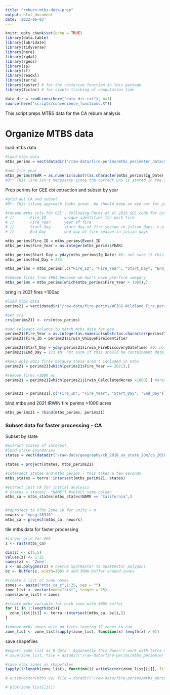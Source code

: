```yaml
---
title: "reburn-mtbs-data-prep"
output: html_document
date: '2022-06-03'
---
```


```r
knitr::opts_chunk$set(echo = TRUE)
library(data.table)
library(lubridate)
library(tidyverse)
library(here)
library(rgdal)
library(rgeos)
library(sp)
library(sf)
library(readxl)
library(terra)
library(raster) # for the rasterize function in this package
library(tictoc) # for simple tracking of computation time

data_dir = readLines(here("data_dir.txt"), n=1)
source(here("scripts/convenience_functions.R"))

```

This script preps MTBS data for the CA reburn analysis

# Organize MTBS data

load mtbs data

```r
#load mtbs data
mtbs_perims = vect(datadir("/raw-data/fire-perims/mtbs_perimeter_data/mtbs_perims_DD.shp")) #Mercator (EPSG: 4269)

#add fire year
mtbs_perims$YEAR = as.numeric(substr(as.character(mtbs_perims$Ig_Date), 1,4)) 
#DY: This line isn't necessary since the correct CRS is stored in the shapefile: crs(mtbs_perims) = 'epsg:4269'
```


Prep perims for GEE cbi extraction and subset by year
```r
#grid out CA and subset
#DY: This tiling approach looks great. We should keep an eye out for possible cases where edge effects might be an issue, and if they exist, add a buffer to the grid.

#rename mtbs cols for GEE - following Parks et al 2019 GEE code for calculating CBI
# //       Fire_ID        unique identifier for each fire
# //       Fire_Year      year of fire
# //       Start_Day      start day of fire season in julian days, e.g. June 15 = 166
# //       End_Day        end day of fire season in julian days

mtbs_perims$Fire_ID = mtbs_perims$Event_ID
mtbs_perims$Fire_Year = as.integer(mtbs_perims$YEAR)

mtbs_perims$Start_Day = yday(mtbs_perims$Ig_Date) #Q: not sure if this should be actual start date or average for CA?
mtbs_perims$End_Day = 273

mtbs_perims = mtbs_perims[,c("Fire_ID", "Fire_Year", "Start_Day", "End_Day")]

#remove fires from 1984 because we don't have pre-fire imagery
mtbs_perims = mtbs_perims[which(mtbs_perims$Fire_Year > 1985),]
```


bring in 2021 fires >100ac
```r
#load mtbs data
perims21 = vect(datadir("/raw-data/fire-perims/WFIGS-Wildland_Fire_perims_full_history_7_18_22.gdb")) # (EPSG: 4326)

#set crs
crs(perims21) <- crs(mtbs_perims)

#add relevant columns to match mtbs data for gee
perims21$Fire_Year = as.integer(as.numeric(substr(as.character(perims21$irwin_FireDiscoveryDateTime), 1,4))) 
perims21$Fire_ID = perims21$irwin_UniqueFireIdentifier

perims21$Start_Day = yday(perims21$irwin_FireDiscoveryDateTime) #Q: not sure if this should be actual start date or average?
perims21$End_Day = 273 #Q: not sure if this should be containment date (not available in mtbs) or average?

#keep only 2021 fires because these aren't included in mtbs
perims21 = perims21[which(perims21$Fire_Year == 2021),]

#remove fires <1000 ac
perims21 = perims21[which(perims21$irwin_CalculatedAcres >1000),] #area reported in in acres


perims21 = perims21[,c("Fire_ID", "Fire_Year", "Start_Day", "End_Day")]
```

bind mtbs and 2021 IRWIN fire perims >1000 acres
```r
mtbs_perims21 = rbind(mtbs_perims, perims21)
```



### Subset data for faster processing - CA

Subset by state
```r

#extract states of interest
#load state boundaries
states = vect(datadir("/raw-data/geography/cb_2018_us_state_20m/cb_2018_us_state_20m.shp")) 

states = project(states, mtbs_perims21)

#intersect states and mtbs perims - this takes a few seconds
mtbs_states = terra::intersect(mtbs_perims21, states)

#extract just CA for initial analysis
# states = states[, "NAME"] #select name column
mtbs_ca = mtbs_states[mtbs_states$NAME == "California",]


#reproject to UTMs Zone 10 for units = m
newcrs = "epsg:26910"
mtbs_ca = project(mtbs_ca, newcrs)

```



tile mtbs data for faster processing
```r
#larger grid for GEE
z <- rast(mtbs_ca)

dim(z) <- c(5,5)
values(z) <- 1:25
names(z) <- 'Zone'
z <- as.polygons(z) # coerce SpatRaster to SpatVector polygons
bz <- buffer(z, width=300) # add 300m buffer around zones

#create a list of zone names
zones <- paste("mtbs_ca_z",1:25, sep = "")
zone_list <- vector(mode="list", length = 25)
names(zone_list) = zones

#create mtbs variable for each zone with 300m buffer
for (i in 1:length(bz)){
  zone_list[[i]] <- terra::intersect(mtbs_ca, bz[i,])
}

#remove mtbs zones with no fires leaving 17 zones to run
zone_list <- zone_list[sapply(zone_list, function(x) length(x) > 0)]

```

save shapefiles
```r
#export zone list as R data - Apparently this doesn't work with terra Spat- objects (https://github.com/rspatial/terra/issues/549)
# save(zone_list, file = datadir("/raw-data/fire-perims/mtbs_perimeter_data/mtbs_ca_zones/mtbs_ca_zones.RData"))

#save mtbs zones as shapefiles
lapply(1:length(zone_list), function(i) writeVector(zone_list[[i]], file = datadir(paste0("/raw-data/fire-perims/mtbs_perimeter_data/mtbs_ca_zones/", names(zone_list[i]), ".shp")),overwrite = TRUE))

# writeVector(mtbs_ca, file = datadir("/raw-data/fire-perims/mtbs_perimeter_data/mtbs_ca_zones/mtbs_ca.shp"), overwrite = TRUE)

# plot(zone_list[[1]])
```

